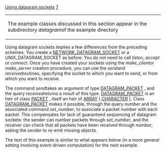 [[Property:title|Using datagram sockets]]
[[Property:weight|7]]
{| border="1" 
|- 
| The example classes discussed in this section appear in the subdirectory ''datagram ''of the example directory 
|}

Using datagram sockets implies a few differences from the preceding schemes. You create a [[ref:libraries/net/reference/network_datagram_socket_chart|NETWORK_DATAGRAM_SOCKET]]  or a <eiffel>UNIX_DATAGRAM_SOCKET</eiffel> as before. You do not need to call ''listen'', ''accept'' or ''connect''. Once you have created your sockets using the ''make_client ''or ''make_server'' creation procedure, you can use the ''send ''and ''received ''routines, specifying the socket to which you want to send, or from which you want to receive. 

The command ''send ''takes an argument of type [[ref:libraries/net/reference/datagram_packet_chart|DATAGRAM_PACKET]] , and the query ''received ''returns a result of this type. [[ref:libraries/net/reference/datagram_packet_chart|DATAGRAM_PACKET]]  is an heir of class [[ref:libraries/net/reference/packet_chart|PACKET]] , itself an heir of [[ref:libraries/base/reference/array_chart|ARRAY]]  [ [[ref:libraries/base/reference/character_8_chart|CHARACTER]] ]. Class [[ref:libraries/net/reference/datagram_packet_chart|DATAGRAM_PACKET]]  makes it possible, through the query ''number'' and the associated command ''set_number'', to associate a packet number with each packet. This compensates for lack of guaranteed sequencing of datagram sockets: the sender can number packets through ''set_number'', and the receiver can check that all packets have been received through ''number'', asking the sender to re-emit missing objects. 

The text of this example is similar to what appears below (in a more general setting involving event-driven computation) for the next example.




